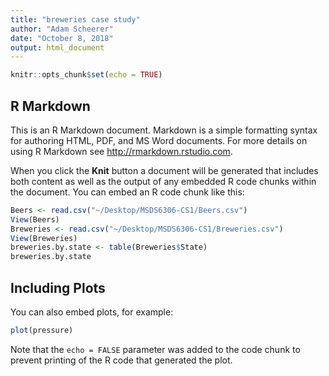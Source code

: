 ```yaml
---
title: "breweries case study"
author: "Adam Scheerer"
date: "October 8, 2018"
output: html_document
---
```


```r
knitr::opts_chunk$set(echo = TRUE)
```

## R Markdown

This is an R Markdown document. Markdown is a simple formatting syntax for authoring HTML, PDF, and MS Word documents. For more details on using R Markdown see <http://rmarkdown.rstudio.com>.

When you click the **Knit** button a document will be generated that includes both content as well as the output of any embedded R code chunks within the document. You can embed an R code chunk like this:

```r
Beers <- read.csv("~/Desktop/MSDS6306-CS1/Beers.csv")
View(Beers)
Breweries <- read.csv("~/Desktop/MSDS6306-CS1/Breweries.csv")
View(Breweries)
breweries.by.state <- table(Breweries$State)
breweries.by.state
```

## Including Plots

You can also embed plots, for example:

```r
plot(pressure)
```

Note that the `echo = FALSE` parameter was added to the code chunk to prevent printing of the R code that generated the plot.
